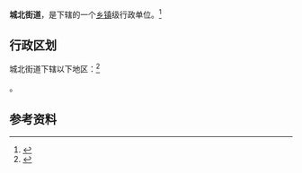 {{中国乡级行政区|14/08/81/002/000}}

'''城北街道'''，是{{PRC admin/fullname|14/08/81/002/000|3}}下辖的一个[[乡镇|乡镇]]级行政单位。<ref>{{PRC admin/ref sgc|{{PRC admin/parent|14/08/81/002/000}}}}</ref>

== 行政区划 ==

城北街道下辖以下地区：<ref>{{PRC admin/ref sgc|14/08/81/002/000}}</ref>

{{PRC admin/children|14/08/81/002/000}}。

== 参考资料 ==

{{reflist}}

{{行政区划小作品}}
{{PRC admin/navcat|14/08/81/002/000}}